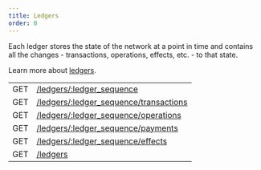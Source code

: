 ```yaml
---
title: Ledgers
order: 0
---
```



Each ledger stores the state of the network at a point in time and contains all
the changes - transactions, operations, effects, etc. - to that state.

Learn more about [ledgers](../../../docs/glossary/ledgers.mdx).

<EndpointsTable title="Endpoints">

|     |                                                              |
| --- | ------------------------------------------------------------ |
| GET | [/ledgers/:ledger_sequence](./single.mdx)                    |
| GET | [/ledgers/:ledger_sequence/transactions](./transactions.mdx) |
| GET | [/ledgers/:ledger_sequence/operations](./operations.mdx)     |
| GET | [/ledgers/:ledger_sequence/payments](./payments.mdx)         |
| GET | [/ledgers/:ledger_sequence/effects](./effects.mdx)           |
| GET | [/ledgers](./list.mdx)                                       |

</EndpointsTable>
